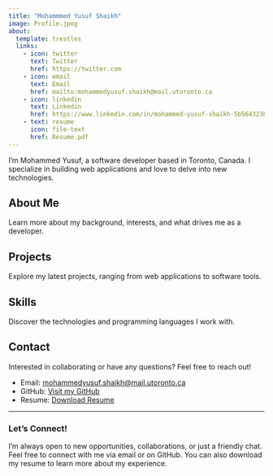```yaml
---
title: "Mohammmed Yusuf Shaikh"
image: Profile.jpeg
about:
  template: trestles
  links:
    - icon: twitter
      text: Twitter
      href: https://twitter.com
    - icon: email
      text: Email
      href: mailto:mohammedyusuf.shaikh@mail.utoronto.ca
    - icon: linkedin
      text: Linkedin
      href: https://www.linkedin.com/in/mohammed-yusuf-shaikh-5b564323b
    - text: resume
      icon: file-text
      href: Resume.pdf
---
```




I'm Mohammed Yusuf, a software developer based in Toronto, Canada. I specialize in building web applications and love to delve into new technologies.

## About Me

Learn more about my background, interests, and what drives me as a developer.

## Projects

Explore my latest projects, ranging from web applications to software tools.

## Skills

Discover the technologies and programming languages I work with.

## Contact

Interested in collaborating or have any questions? Feel free to reach out!

- Email: [mohammedyusuf.shaikh@mail.utoronto.ca](mailto:mohammedyusuf.shaikh@mail.utoronto.ca)
- GitHub: [Visit my GitHub](https://github.com/)
- Resume: [Download Resume](Resume.pdf)

---

### Let's Connect!

I'm always open to new opportunities, collaborations, or just a friendly chat. Feel free to connect with me via email or on GitHub. You can also download my resume to learn more about my experience.

